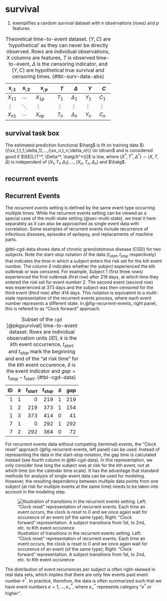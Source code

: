 # survival

(@tab-surv-data-abs) exemplifies a random survival dataset with $n$ observations (rows) and $p$ features.

| $\mathbf{x}_{;1}$ | $\mathbf{x}_{;2}$ | $\mathbf{x}_{;p}$ | $T$ | $\Delta$ | $Y$ | $C$ |
| -- | -- | --- | -- | --| -- | -- |
| $X_{11}$ | $\cdots$ | $X_{1p}$ | $T_1$ | $\Delta_1$ | $Y_1$ | $C_1$ |
| $\vdots$ | $\ddots$ | $\vdots$ | $\vdots$ | $\vdots$ | $\vdots$ | $\vdots$ |
| $X_{n1}$ | $\cdots$ | $X_{np}$ | $T_n$ | $\Delta_n$ | $Y_n$ | $C_n$ |

: Theoretical time-to-event dataset. $(Y,C)$ are 'hypothetical' as they can never be directly observed. Rows are individual observations, $X$ columns are features, $T$ is observed time-to-event, $\Delta$ is the censoring indicator, and $(Y,C)$ are hypothetical true survival and censoring times. {#tbl-surv-data-abs}



## survival task box

The estimated prediction functional $\hatg$ is fit on training data $\{(\xx_1,t_1,\delta_1),...,(\xx_n,t_n,\delta_n)\} \in \dtrain$ and is considered good if $\EE[L(T^*, \Delta^*, \hatg(X^*))]$ is low, where $(X^*, T^*, \Delta^*) \sim (X, T, \Delta)$ is independent of $(X_1,T_1,\Delta_1),...,(X_n,T_n,\Delta_n)$ and $\hatg$.



## recurrent events



## Recurrent Events {#sec-recurrent-events}

The *recurrent events* setting is defined by the same event type occurring multiple times.
While the recurrent events setting can be viewed as a special case of the multi-state setting (@sec-multi-state), we treat it here separately as it can also be approached as single event data with correlation.
Some examples of recurrent events include recurrence of infectious diseases, episodes of epilepsy, and replacements of machine parts.

@tbl-cgd-data shows data of chronic granolotomous disease (CGD) for two subjects.
Note the start-stop notation of the data ($t_{start}, t_{stop}$ respectively) that indicates the time in which a subject enters the risk set for the k*th* event number.
The column $\delta$ indicates whether the subject experienced the $k$th outbreak or was censored.
For example, Subject 1 (first three rows) experienced the first outbreak (first row) after 219 days, at which time they entered the risk set for event number 2.
The second event (second row) was experienced at 373 days and the subject was then censored for the third event (third row) after 414 days.
This notation is equivalent to a multi-state representation of the recurrent events process, where each event number represents a different state.
In @fig-recurrent-events, right panel, this is refered to as "Clock forward" approach.

| ID| $k$ | $t_{start}$| $t_{stop}$|$\delta$|$gap$|
|--:|---:|---:|------:|--:|-----:|
|  1|1|  0 | 219|   1| 219|
|  1|2|219 | 373|   1| 154|
|  1|3|373 | 414|   0|  41|
|  7|1|  0 | 292|   1| 292|
|  7|2|292 | 364|   0|  72|
: Subset of the `cgd`  [@pkgsurvival] time-to-event dataset.
Rows are individual observation units ($ID$), $k$ is the $k$th event occurrence, $t_{start}$ and $t_{stop}$ mark the beginning and end of the "at risk time" for the $k$th event occurence, $\delta$ is the event indicator and $gap = t_{stop} - t_{start}$. {#tbl-cgd-data}

For recurrent events data without competing (terminal) events, the "Clock reset" approach (@fig-recurrent-events, left panel) can be used.
Instead of representing the data in the start-stop notation, the gap time is calculated instead (see fourth column in @tbl-cgd-data).
In this representation, we only consider how long the subject was at risk for the $k$th event, not at which time (on the calendar time scale).
It has the advantage that standard methods for analysis of single-event data can be used for modeling.
However, the resulting dependency between multiple data points from one subject (at risk for multiple events at the same time) needs to be taken into account in the modeling step.

![Illustration of transitions in the recurrent events setting. Left: "Clock reset" representation of recurrent events. Each time an event occurs, the clock is reset to 0 and we once again wait for occurence of an event (of the same type); Right: "Clock forward" representation. A subject transitions from 1st, to 2nd, etc. to $K$th event occurence](Figures/survival/recurrent-events.png){#fig-recurrent-events fig-alt="Schematic illustration of recurrent events transitions."}

The distribution of event recurrences per subject is often right-skewed in real data sets, which implies that there are only few events past event number $e^*$.
In practice, therefore, the data is often summarized such that we have event numbers $e = 1,\ldots, e^*_+$, where $e^*_+$ represents category "$e^*$ or higher".